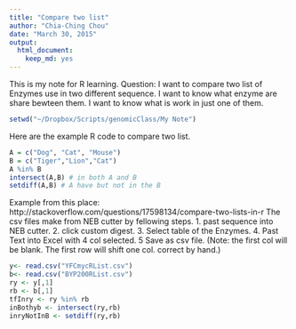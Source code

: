 ```yaml
---
title: "Compare two list"
author: "Chia-Ching Chou"
date: "March 30, 2015"
output:
  html_document:
    keep_md: yes
---
```

This is my note for R learning. 
Question: I want to compare two list of Enzymes use in two different sequence. I want to know what enzyme are share bewteen them. I want to know what is work in just one of them.

```r
setwd("~/Dropbox/Scripts/genomicClass/My Note")
```
Here are the example R code to compare two list.

```r

A = c("Dog", "Cat", "Mouse")
B = c("Tiger","Lion","Cat")
A %in% B
intersect(A,B) # in both A and B
setdiff(A,B) # A have but not in the B

```

Example from this place:
http://stackoverflow.com/questions/17598134/compare-two-lists-in-r
The csv files make from NEB cutter by fellowing steps.
1. past sequence into NEB cutter.
2. click custom digest.
3. Select table of the Enzymes.
4. Past Text into Excel with 4 col selected.
5 Save as csv file. (Note: the first col will be blank. The first row will shift one col. correct by hand.)
```r
y<- read.csv("YFCmycRList.csv")
b<- read.csv("BYP200RList.csv")
ry <- y[,1]
rb <- b[,1]
tfInry <- ry %in% rb
inBothyb <- intersect(ry,rb)
inryNotInB <- setdiff(ry,rb)


```






